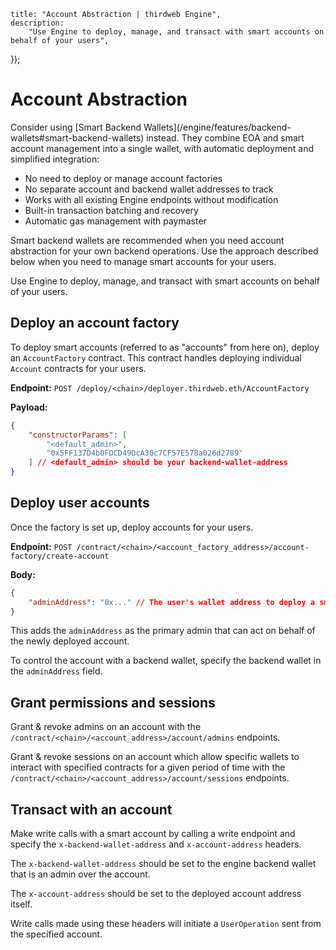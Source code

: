 
	title: "Account Abstraction | thirdweb Engine",
	description:
		"Use Engine to deploy, manage, and transact with smart accounts on behalf of your users",
});

# Account Abstraction

<Callout variant="info" title="Looking to use account abstraction for your backend operations?">
Consider using [Smart Backend Wallets](/engine/features/backend-wallets#smart-backend-wallets) instead. They combine EOA and smart account management into a single wallet, with automatic deployment and simplified integration:

- No need to deploy or manage account factories
- No separate account and backend wallet addresses to track
- Works with all existing Engine endpoints without modification
- Built-in transaction batching and recovery
- Automatic gas management with paymaster

Smart backend wallets are recommended when you need account abstraction for your own backend operations. Use the approach described below when you need to manage smart accounts for your users.

</Callout>

Use Engine to deploy, manage, and transact with smart accounts on behalf of your users.

## Deploy an account factory

To deploy smart accounts (referred to as "accounts" from here on), deploy an `AccountFactory` contract. This contract handles deploying individual `Account` contracts for your users.

**Endpoint:** `POST /deploy/<chain>/deployer.thirdweb.eth/AccountFactory`

**Payload:**

```json
{
	"constructorParams": [
		"<default_admin>",
		"0x5FF137D4b0FDCD49DcA30c7CF57E578a026d2789"
	] // <default_admin> should be your backend-wallet-address
}
```

## Deploy user accounts

Once the factory is set up, deploy accounts for your users.

**Endpoint:** `POST /contract/<chain>/<account_factory_address>/account-factory/create-account`

**Body:**

```json
{
	"adminAddress": "0x..." // The user's wallet address to deploy a smart wallet for
}
```

This adds the `adminAddress` as the primary admin that can act on behalf of the newly deployed account.

To control the account with a backend wallet, specify the backend wallet in the `adminAddress` field.

## Grant permissions and sessions

Grant & revoke admins on an account with the `/contract/<chain>/<account_address>/account/admins` endpoints.

Grant & revoke sessions on an account which allow specific wallets to interact with specified contracts for a given period of time with the `/contract/<chain>/<account_address>/account/sessions` endpoints.

## Transact with an account

Make write calls with a smart account by calling a write endpoint and specify the `x-backend-wallet-address` and `x-account-address` headers.

The `x-backend-wallet-address` should be set to the engine backend wallet that is an admin over the account.

The `x-account-address` should be set to the deployed account address itself.

Write calls made using these headers will initiate a `UserOperation` sent from the specified account.
